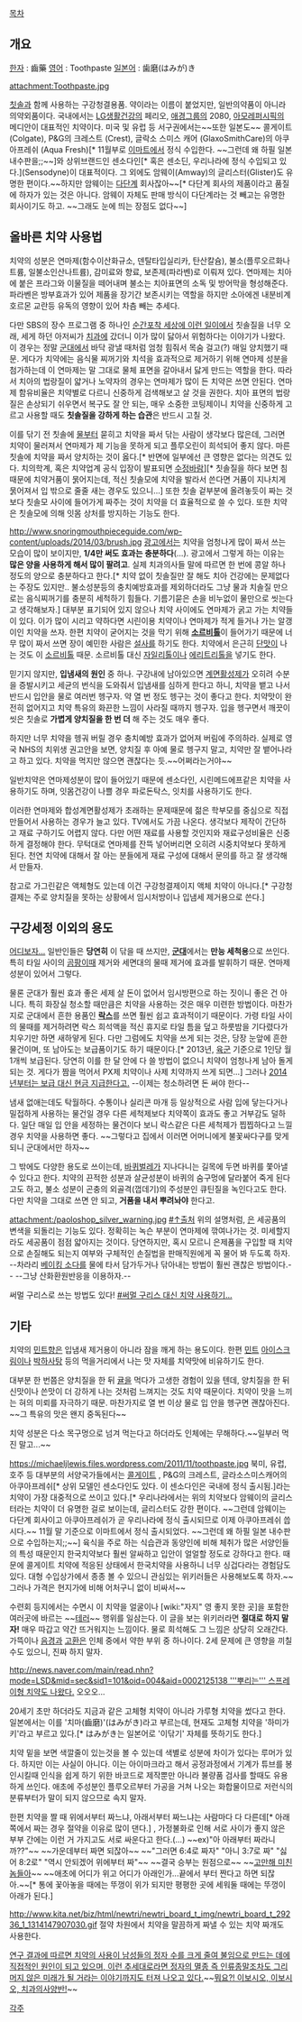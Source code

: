 [[목차]]
== 개요 ==
[[한자]] : 齒藥
[[영어]] : Toothpaste
[[일본어]] : 歯磨(はみが)き

attachment:Toothpaste.jpg

[[칫솔]]과 함께 사용하는 구강청결용품. 약이라는 이름이 붙었지만, 일반의약품이 아니라 의약외품이다.
국내에서는 [[LG생활건강]]의 페리오, [[애경그룹]]의 2080, [[아모레퍼시픽]]의 메디안이 대표적인 치약이다.
미국 및 유럽 등 서구권에서는~~또한 일본도~~  콜게이트 (Colgate), P&G의 크레스트 (Crest), 글락소 스미스 캐어 (GlaxoSmithCare)의 
아쿠아프레쉬 (Aqua Fresh)[* 11월부로 [[이마트]]에서 정식 수입한다. ~~그런데 왜 하필 일본 내수판을;;~~]와 상위브랜드인 센소다인[* 혹은 센소딘, 우리나라에 정식 수입되고 있다.](Sensodyne)이 대표적이다. 그 외에도 암웨이(Amway)의 글리스터(Glister)도 유명한 편이다.~~하지만 암웨이는 [[다단계]] 회사잖아~~[* 다단계 회사의 제품이라고 품질에 하자가 있는 것은 아니다. 암웨이 자체도 판매 방식이 다단계라는 것 빼고는 유명한 회사이기도 하고. ~~그래도 눈에 띄는 장점도 없다~~]
== 올바른 치약 사용법 ==
치약의 성분은 연마제(함수이산화규소, 덴탈타입실리카, 탄산칼슘), 불소(플루오르화나트륨, 일불소인산나트륨), 감미료와 향료, 보존제(파라벤)로 이뤄져 있다. 연마제는 치아에 붙은 프라그와 이물질을 떼어내며 불소는 치아표면의 소독 및 방어막을 형성해준다. 파라벤은 방부효과가 있어 제품을 장기간 보존시키는 역할을 하지만 소아에겐 내분비계 호르몬 교란등 유독의 영향이 있어 차츰 빼는 추세다.

다만 SBS의 장수 프로그램 중 하나인 [[순간포착 세상에 이런 일이]]에서 칫솔질을 너무 오래, 세게 하던 아저씨가 [[치과]]에 갔더니 이가 많이 닳아서 위험하다는 이야기가 나왔다. 이 경우는 정말 [[군대]]에서 바닥 광낼 때처럼 엄청 힘줘서 목숨 걸고(?) 매일 양치했기 때문. 게다가 치약에는 음식물 찌꺼기와 치석을 효과적으로 제거하기 위해 연마제 성분을 첨가하는데 이 연마제는 말 그대로 물체 표면을 갈아내서 닳게 만드는 역할을 한다. 따라서 치아의 법랑질이 얇거나 노약자의 경우는 연마제가 많이 든 치약은 쓰면 안된다. 연마제 함유비율은 치약별로 다르니 신중하게 검색해보고 살 것을 권한다. 치아 표면의 법랑질은 손상되기 쉬우면서 복구도 잘 안 되는, 매우 소중한 코팅제이니 치약을 신중하게 고르고 사용할 때도 '''칫솔질을 강하게 하는 습관'''은 반드시 고칠 것.

이를 닦기 전 칫솔에 [[물]]부터 묻히고 치약을 짜서 닦는 사람이 생각보다 많은데, 그러면 치약이 물러져서 연마제가 제 기능을 못하게 되고 플루오린이 희석되어 좋지 않다. 마른칫솔에 치약을 짜서 양치하는 것이 옳다.[* 반면에 일부에선 큰 영향은 없다는 의견도 있다. 치의학계, 혹은 치약업계 공식 입장이 발표되면 [[수정바람]]][* 칫솔질을 하다 보면 침 때문에 치약거품이 묽어지는데, 적신 칫솔모에 치약을 발라서 쓴다면 거품이 지나치게 묽어져서 입 밖으로 줄줄 새는 경우도 있으니...] 또한 칫솔 겉부분에 올려놓듯이 짜는 것보다 칫솔모 사이에 들어가게 짜주는 것이 치약을 더 효율적으로 쓸 수 있다. 또한 치약은 칫솔모에 의해 잇몸 상처를 방지하는 기능도 한다.

http://www.snoringmouthpieceguide.com/wp-content/uploads/2014/03/brush.jpg
[[광고]]에서는 치약을 엄청나게 많이 짜서 쓰는 모습이 많이 보이지만, '''1/4만 써도 효과는 충분하다'''(…). 광고에서 그렇게 하는 이유는 '''많은 양을 사용하게 해서 많이 팔려고'''. 실제 치과의사들 말에 따르면 한 번에 콩알 하나 정도의 양으로 충분하다고 한다.[* 치약 없이 칫솔질만 잘 해도 치아 건강에는 문제없다는 주장도 있지만.. 불소성분등의 충치예방효과를 제외하더라도 그냥 물과 치솔질 만으로는 음식찌꺼기를 충분히 세척하기 힘들다. 기름기묻은 손을 비누없이 물만으로 씻는다고 생각해보자.] 대부분 표기되어 있지 않으나 치약 사이에도 연마제가 굵고 가는 치약들이 있다. 이가 많이 시리고 약하다면 시린이용 치약이나 연마제가 적게 들거나 가는 알갱이인 치약을 쓰자. 한편 치약이 굳어지는 것을 막기 위해 '''[[소르비톨]]'''이 들어가기 때문에 너무 많이 짜서 쓰면  장이 예민한 사람은 [[설사]]를 하기도 한다. 치약에서 은근히 [[단맛]]이 나는 것도 이 [[소르비톨]] 때문. 소르비톨 대신 [[자일리톨]]이나 [[에리트리톨]]을 넣기도 한다. 

믿기지 않지만, '''입냄새의 원인''' 중 하나. 구강내에 남아있으면 [[계면활성제]]가 오히려 수분을 증발시키고 세균의 번식을 도와줘서 입냄새를 심하게 한다고 하니, 치약을 뱉고 나서 반드시 입안을 물로 여러번 헹구자. 약 열 번 정도 헹구는 것이 좋다고 한다. 치약맛이 완전히 없어지고 치약 특유의 화끈한 느낌이 사라질 때까지 헹구자. 입을 헹구면서 깨끗이 씻은 칫솔로 '''가볍게 양치질을 한 번 더''' 해 주는 것도 매우 좋다. 

하지만 너무 치약을 헹궈 버릴 경우 충치예방 효과가 없어져 버림에 주의하라. 실제로 영국 NHS의 치위생 권고안을 보면, 양치질 후 아예 물로 헹구지 말고, 치약만 잘 뱉어나라고 하고 있다. 치약을 먹지만 않으면 괜찮다는 듯.~~어쩌라는거야~~

일반치약은 연마제성분이 많이 들어있기 때문에 센소다인, 시린메드에프같은 치약을 사용하기도 하며, 잇몸건강이 나쁠 경우 파로돈탁스, 잇치를 사용하기도 한다.

이러한 연마제와 합성계면활성제가 초래하는 문제때문에 젊은 학부모를 중심으로 직접 만들어서 사용하는 경우가 늘고 있다. TV에서도 가끔 나온다. 생각보다 제작이 간단하고 재료 구하기도 어렵지 않다. 다만 어떤 재료를 사용할 것인지와 재료구성비율은 신중하게 결정해야 한다. 무턱대로 연마제를 잔뜩 넣어버리면 오히려 시중치약보다 못하게 된다. 천연 치약에 대해서 잘 아는 분들에게 재료 구성에 대해서 문의를 하고 잘 생각해서 만들자.

참고로 가그린같은 액체형도 있는데 이건 구강청결제이지 액체 치약이 아니다.[* 구강청결제는 주로 양치질을 못하는 상황에서 임시처방이나 입냄세 제거용으로 쓴다.]

== 구강세정 이외의 용도 ==
[http://comic.naver.com/webtoon/detail.nhn?titleId=15441&seq=13 어디보자...]
일반인들은 '''당연히''' 이 닦을 때 쓰지만, '''[[군대]]'''에서는 '''만능 세척용'''으로 쓰인다. 특히 타일 사이의 [[곰팡이]]때 제거와 세면대의 물때 제거에 효과를 발휘하기 때문. 연마제 성분이 있어서 그렇다.

물론 군대가 훨씬 효과 좋은 세제 살 돈이 없어서 임시방편으로 하는 짓이니 좋은 건 아니다. 특히 화장실 청소할 때만큼은 치약을 사용하는 것은 매우 미련한 방법이다. 마찬가지로 군대에서 흔한 용품인 '''[[락스]]'''를 쓰면 훨씬 쉽고 효과적이기 때문이다. 가령 타일 사이의 물때를 제거하려면 락스 희석액을 적신 휴지로 타일 틈을 덮고 하룻밤을 기다렸다가 치우기만 하면 새하얗게 된다. 다만 그럼에도 치약을 쓰게 되는 것은, 당장 눈앞에 흔한 물건이며, 또 남아도는 보급품이기도 하기 때문이다.[* 2013년, [[육군]] 기준으로 1인당 월 1개씩 보급된다. 당연히 이를 한 달 안에 다 쓸 방법이 없으니 치약이 엄청나게 남아 돌게 되는 것. 게다가 짬을 먹어서 PX제 치약이나 사제 치약까지 쓰게 되면...] 그러나 [http://kookbang.dema.mil.kr/kookbangWeb/view.do?parent_no=1&bbs_id=BBSMSTR_000000000003&ntt_writ_date=20131227 2014년부터는 보급 대신 현금 지급한다고.] --이제는 청소하려면 돈 써야 한다--

냄새 없애는데도 탁월하다. 수통이나 실리콘 마개 등 일상적으로 사람 입에 닿는다거나 밀접하게 사용하는 물건일 경우 다른 세척제보다 치약쪽이 효과도 좋고 거부감도 덜하다. 일단 매일 입 안을 세정하는 물건이다 보니 락스같은 다른 세척제가 찝찝하다고 느낄 경우 치약을 사용하면 좋다. ~~그렇다고 집에서 이러면 어머니에게 불꽃싸다구를 맞게 되니 군대에서만 하자~~

그 밖에도 다양한 용도로 쓰이는데, [[바퀴벌레]]가 지나다니는 길목에 두면 바퀴를 쫓아낼 수 있다고 한다. 치약의 끈적한 성분과 살균성분이 바퀴의 숨구멍에 달라붙어 죽게 된다고도 하고, 불소 성분이 곤충의 외골격(껍데기)의 주성분인 큐틴질을 녹인다고도 한다. 다만 치약을 그대로 쓰면 안 되고, '''거품을 내서 뿌려놔야''' 한다고. 

attachment:/paoloshop_silver_warning.jpg
[http://www.paoloshop.com/ #↑출처]
위의 설명처럼, [[은]] 세공품의 변색을 되돌리는 기능도 있다. 정확히는 녹슨 부분이 연마제에 깎여나가는 것. 미세할지라도 세공품이 점점 얇아지는 것이다.  당연하지만, 혹시 모르니 은제품을 구입할 때 치약으로 손질해도 되는지 여부와 구체적인 손질법을 판매직원에게 꼭 물어 봐 두도록 하자. --차라리 [[베이킹 소다]]를 물에 타서 담가두거나 닦아내는 방법이 훨씬 괜찮은 방법이다.-- --그냥 산화환원반응을 이용하자.--

써멀 구리스로 쓰는 방법도 있다! [http://www.coolenjoy.net/bbs/cboard.php?id=freeboard&no=43829/ #써멀 구리스 대신 치약 사용하기...]


== 기타 ==
치약의 [[민트]]향은 입냄새 제거용이 아니라 잠을 깨게 하는 용도이다. 한편 [[민트]] [[아이스크림]]이나 [[박하사탕]] 등의 먹을거리에서 나는 맛 자체를 치약맛에 비유하기도 한다.

대부분 한 번쯤은 양치질을 한 뒤 [[귤]]을 먹다가 고생한 경험이 있을 텐데, 양치질을 한 뒤 신맛이나 쓴맛이 더 강하게 나는 것처럼 느껴지는 것도 치약 때문이다. 치약이 맛을 느끼는 혀의 미뢰를 자극하기 때문. 마찬가지로 열 번 이상 물로 입 안을 헹구면 괜찮아진다. ~~그 특유의 맛은 왠지 중독된다~~

치약 성분은 다소 목구멍으로 넘겨 먹는다고 하더라도 인체에는 무해하다.~~일부러 먹진 말고...~~

https://michaeljlewis.files.wordpress.com/2011/11/toothpaste.jpg
북미, 유럽, 호주 등 대부분의 서양국가들에서는 [[콜게이트]] , P&G의 크레스트, 글라소스미스캐어의 아쿠아프레쉬[* 상위 모델인 센소다인도 있다. 이 센소다인은 국내에 정식 출시됨.]라는 치약이 가장 대중적으로 쓰이고 있다.[* 우리나라에서는 위의 치약보다 암웨이의 글리스터라는 치약이 더 유명한 걸로 보이는데, 글리스터도 강한 편이다. ~~그런데 암웨이는 다단계 회사이고 아쿠아프레쉬가 곧 우리나라에 정식 출시되므로 이제 아쿠아프레쉬 씁시다.~~ 11월 말 기준으로 이마트에서 정식 출시되었다. ~~그런데 왜 하필 일본 내수판으로 수입하는지;;~~] 육식을 주로 하는 식습관과 동양인에 비해 체취가 많은 서양인들의 특성 때문인지 한국치약보다 훨씬 알싸하고 입안이 얼얼할 정도로 강하다고 한다. 때문에 콜게이트 치약에 적응된 상태에서 한국치약을 사용하니 너무 싱겁다라는 경험담도 있다. 대형 수입상가에서 종종 볼 수 있으니 관심있는 위키러들은 사용해보도록 하자.~~그러나 가격은 현지가에 비해 어처구니 없이 비싸서~~

수련회 등지에서는 수면시 이 치약을 얼굴이나 [wiki:"자지" 영 좋지 못한 곳]을 포함한 여러곳에 바르는 ~~[[테러]]~~ 행위를 일삼는다. 이 글을 보는 위키러라면 '''절대로 하지 말자!''' 매우 따갑고 약간 뜨거워지는 느낌이다. 물로 희석해도 그 느낌은 상당히 오래간다. 가뜩이나 [[음경]]과 [[고환]]은 인체 중에서 약한 부위 중 하나이다. 2세 문제에 큰 영향을 끼칠 수도 있으니, 진짜 하지 말자.    

[[http://news.naver.com/main/read.nhn?mode=LSD&mid=sec&sid1=101&oid=004&aid=0002125138 '''뿌리는''' 스프레이형 치약도 나왔다.]] 오오오...

20세기 초만 하더라도 지금과 같은 고체형 치약이 아니라 가루형 치약을 썼다고 한다. 일본에서는 이를 '치마(齒磨)'(はみがき)라고 부르는데, 현재도 고체형 치약을 '하미가키'라고 부르고 있다.[* はみがき는 일본어로 '이닦기' 자체를 뜻하기도 한다.]

치약 밑을 보면 색깔줄이 있는것을 볼 수 있는데 색별로 성분에 차이가 있다는 루머가 있다. 하지만 이는 사실이 아니다. 이는 아이마크라고 해서 공정과정에서 기계가 튜브를 봉인시킬때 인식을 쉽게 하기 위한 바코드로 제작뿐만 아니라 불량품 검사를 할때도 유용하게 쓰인다. 애초에 주성분인 플루오르부터 가공을 거쳐 나오는 화합물이므로 저런식의 분류부터가 말이 되지 않으므로 속지 말자.
 
한편 치약을 짤 때 위에서부터 짜느냐, 아래서부터 짜느냐는 사람마다 다 다른데[* 아래쪽에서 짜는 경우 절약을 이유로 많이 댄다.] , 가정불화로 인해 서로 사이가 좋지 않은 부부 간에는 이런 거 가지고도 서로 싸운다고 한다.(…) ~~ex)"아 아래부터 짜라니까??"~~ ~~가운데부터 짜면 되잖아~~ ~~"그러면 6:4로 짜자" "아니 3:7로 짜" "싫어 8:2로" "역시 안되겠어 위에부터 짜"~~ ~~결국 승부는 원점으로~~ ~~[[고만해 미친놈들아]]~~ ~~애초에 어디가 위고 어디가 아래인가...끝에서 부터 짠다고 하면 되잖아.~~[* 통에 꽃아놓을 때에는 뚜껑이 위가 되지만 평평한 곳에 세워둘 때에는 뚜껑이 아래가 된다.]

http://www.kita.net/biz/html/newtri/newtri_board_t_img/newtri_board_t_29236_1_1314147907030.gif
절약 차원에서 치약을 말끔하게 짜낼 수 있는 치약 짜개도 사용한다.

[http://news.naver.com/main/read.nhn?mode=LSD&mid=shm&sid1=105&oid=053&aid=0000019318 연구 결과에 따르면 치약의 사용이 남성들의 정자 수를 크게 줄여 불임으로 만드는 데에 직접적인 원인이 되고 있으며, 이런 추세대로라면 정자의 멸종 즉 인류종말조차도 그리 머지 않은 미래가 될 거라는 이야기까지도 터져 나오고 있다.]~~[[내가 고자라니|뭐요?! 이보시오, 이보시오, 치과의사양반!]]~~

[[각주]]
